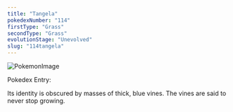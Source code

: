 ```yaml
---
title: "Tangela"
pokedexNumber: "114"
firstType: "Grass"
secondType: "Grass"
evolutionStage: "Unevolved"
slug: "114tangela"
---
```


![PokemonImage](https://archives.bulbagarden.net/media/upload/thumb/2/22/0114Tangela.png/140px-0114Tangela.png)

Pokedex Entry:

Its identity is obscured by masses of thick, blue vines. The vines are said to never stop growing.
